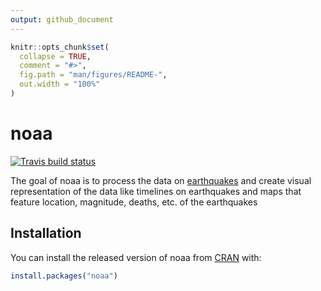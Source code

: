 ```yaml
---
output: github_document
---
```


<!-- README.md is generated from README.Rmd. Please edit that file -->

```r
knitr::opts_chunk$set(
  collapse = TRUE,
  comment = "#>",
  fig.path = "man/figures/README-",
  out.width = "100%"
)
```

# noaa

<!-- badges: start -->
[![Travis build status](https://travis-ci.com/Noob-Programr/noaa.svg?branch=master)](https://travis-ci.com/Noob-Programr/noaa)
<!-- badges: end -->

The goal of noaa is to process the data on [earthquakes](https://www.ngdc.noaa.gov/hazel/view/hazards/earthquake/event-data) and create visual representation of the data like timelines on earthquakes and maps that feature location, magnitude, deaths, etc. of the earthquakes

## Installation

You can install the released version of noaa from [CRAN](https://CRAN.R-project.org) with:

``` r
install.packages("noaa")
```

